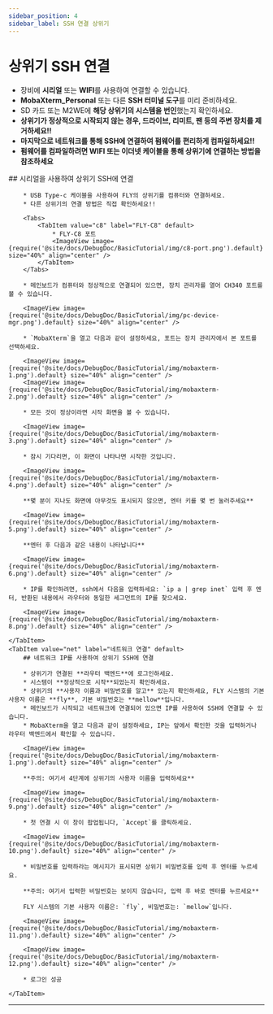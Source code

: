 ```yaml
---
sidebar_position: 4
sidebar_label: SSH 연결 상위기
---
```






# 상위기 SSH 연결


* 장비에 **시리얼** 또는 **WIFI**를 사용하여 연결할 수 있습니다.
* **MobaXterm_Personal** 또는 다른 **SSH 터미널 도구**를 미리 준비하세요.
* SD 카드 또는 M2WE에 **해당 상위기의 시스템을 번인**했는지 확인하세요.
* **상위기가 정상적으로 시작되지 않는 경우, 드라이브, 리미트, 팬 등의 주변 장치를 제거하세요!!**
* **마지막으로 네트워크를 통해 SSH에 연결하여 펌웨어를 편리하게 컴파일하세요!!**
* **펌웨어를 컴파일하려면 WIFI 또는 이더넷 케이블을 통해 상위기에 연결하는 방법을 참조하세요**

<Tabs>
    <TabItem value="serial" label="시리얼 연결" default>
        ## 시리얼을 사용하여 상위기 SSH에 연결

        * USB Type-c 케이블을 사용하여 FLY의 상위기를 컴퓨터와 연결하세요.
        * 다른 상위기의 연결 방법은 직접 확인하세요!!

        <Tabs>
            <TabItem value="c8" label="FLY-C8" default>
                * FLY-C8 포트
                <ImageView image={require('@site/docs/DebugDoc/BasicTutorial/img/c8-port.png').default} size="40%" align="center" />
            </TabItem>
        </Tabs>

        * 메인보드가 컴퓨터와 정상적으로 연결되어 있으면, 장치 관리자를 열어 CH340 포트를 볼 수 있습니다.

        <ImageView image={require('@site/docs/DebugDoc/BasicTutorial/img/pc-device-mgr.png').default} size="40%" align="center" />

        * `MobaXterm`을 열고 다음과 같이 설정하세요, 포트는 장치 관리자에서 본 포트를 선택하세요.

        <ImageView image={require('@site/docs/DebugDoc/BasicTutorial/img/mobaxterm-1.png').default} size="40%" align="center" />
        <ImageView image={require('@site/docs/DebugDoc/BasicTutorial/img/mobaxterm-2.png').default} size="40%" align="center" />

        * 모든 것이 정상이라면 시작 화면을 볼 수 있습니다.

        <ImageView image={require('@site/docs/DebugDoc/BasicTutorial/img/mobaxterm-3.png').default} size="40%" align="center" />

        * 잠시 기다리면, 이 화면이 나타나면 시작한 것입니다.

        <ImageView image={require('@site/docs/DebugDoc/BasicTutorial/img/mobaxterm-4.png').default} size="40%" align="center" />

        **몇 분이 지나도 화면에 아무것도 표시되지 않으면, 엔터 키를 몇 번 눌러주세요**

        <ImageView image={require('@site/docs/DebugDoc/BasicTutorial/img/mobaxterm-5.png').default} size="40%" align="center" />

        **엔터 후 다음과 같은 내용이 나타납니다**

        <ImageView image={require('@site/docs/DebugDoc/BasicTutorial/img/mobaxterm-6.png').default} size="40%" align="center" />

        * IP를 확인하려면, ssh에서 다음을 입력하세요: `ip a | grep inet` 입력 후 엔터, 반환된 내용에서 라우터와 동일한 세그먼트의 IP를 찾으세요.

        <ImageView image={require('@site/docs/DebugDoc/BasicTutorial/img/mobaxterm-8.png').default} size="40%" align="center" />

    </TabItem>
    <TabItem value="net" label="네트워크 연결" default>
        ## 네트워크 IP를 사용하여 상위기 SSH에 연결

        * 상위기가 연결된 **라우터 백엔드**에 로그인하세요.
        * 시스템이 **정상적으로 시작**되었는지 확인하세요.
        * 상위기의 **사용자 이름과 비밀번호를 알고** 있는지 확인하세요, FLY 시스템의 기본 사용자 이름은 **fly**, 기본 비밀번호는 **mellow**입니다.
        * 메인보드가 시작되고 네트워크에 연결되어 있으면 IP를 사용하여 SSH에 연결할 수 있습니다.
        * MobaXterm을 열고 다음과 같이 설정하세요, IP는 앞에서 확인한 것을 입력하거나 라우터 백엔드에서 확인할 수 있습니다.

        <ImageView image={require('@site/docs/DebugDoc/BasicTutorial/img/mobaxterm-1.png').default} size="40%" align="center" />

        **주의: 여기서 4단계에 상위기의 사용자 이름을 입력하세요**

        <ImageView image={require('@site/docs/DebugDoc/BasicTutorial/img/mobaxterm-9.png').default} size="40%" align="center" />

        * 첫 연결 시 이 창이 팝업됩니다, `Accept`를 클릭하세요.

        <ImageView image={require('@site/docs/DebugDoc/BasicTutorial/img/mobaxterm-10.png').default} size="40%" align="center" />

        * 비밀번호를 입력하라는 메시지가 표시되면 상위기 비밀번호를 입력 후 엔터를 누르세요.

        **주의: 여기서 입력한 비밀번호는 보이지 않습니다, 입력 후 바로 엔터를 누르세요**

        FLY 시스템의 기본 사용자 이름은: `fly`, 비밀번호는: `mellow`입니다.

        <ImageView image={require('@site/docs/DebugDoc/BasicTutorial/img/mobaxterm-11.png').default} size="40%" align="center" />

        <ImageView image={require('@site/docs/DebugDoc/BasicTutorial/img/mobaxterm-12.png').default} size="40%" align="center" />

        * 로그인 성공

    </TabItem>
</Tabs>

----